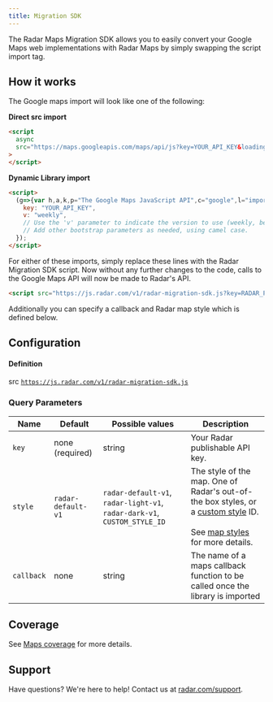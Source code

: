 ```yaml
---
title: Migration SDK
---
```


The Radar Maps Migration SDK allows you to easily convert your Google Maps web implementations with Radar Maps by simply swapping the script import tag.

## How it works

The Google maps import will look like one of the following:

**Direct src import**
```html
<script
  async
  src="https://maps.googleapis.com/maps/api/js?key=YOUR_API_KEY&loading=async&callback=initMap"
>
</script>
```

**Dynamic Library import**
```html
<script>
  (g=>{var h,a,k,p="The Google Maps JavaScript API",c="google",l="importLibrary",q="__ib__",m=document,b=window;b=b[c]||(b[c]={});var d=b.maps||(b.maps={}),r=new Set,e=new URLSearchParams,u=()=>h||(h=new Promise(async(f,n)=>{await (a=m.createElement("script"));e.set("libraries",[...r]+"");for(k in g)e.set(k.replace(/[A-Z]/g,t=>"_"+t[0].toLowerCase()),g[k]);e.set("callback",c+".maps."+q);a.src=`https://maps.${c}apis.com/maps/api/js?`+e;d[q]=f;a.onerror=()=>h=n(Error(p+" could not load."));a.nonce=m.querySelector("script[nonce]")?.nonce||"";m.head.append(a)}));d[l]?console.warn(p+" only loads once. Ignoring:",g):d[l]=(f,...n)=>r.add(f)&&u().then(()=>d[l](f,...n))})({
    key: "YOUR_API_KEY",
    v: "weekly",
    // Use the 'v' parameter to indicate the version to use (weekly, beta, alpha, etc.).
    // Add other bootstrap parameters as needed, using camel case.
  });
</script>
```

For either of these imports, simply replace these lines with the Radar Migration SDK script. Now without any further changes to the code, calls to the Google Maps API will now be made to Radar's API.
```html
<script src="https://js.radar.com/v1/radar-migration-sdk.js?key=RADAR_PUBLISHABLE_KEY"></script>
```
Additionally you can specify a callback and Radar map style which is defined below.
## Configuration

#### Definition
<span className="badge badge--success">src</span> <code>https://js.radar.com/v1/radar-migration-sdk.js</code><br/>

### Query Parameters
<div className="full-width-table">

| Name  | Default | Possible values | Description           |
|-------|---------|-----------------|-----------------------|
|`key` | none (required) | string | Your Radar publishable API key. |
| `style` | `radar-default-v1` | `radar-default-v1`, `radar-light-v1`, `radar-dark-v1`, `CUSTOM_STYLE_ID` | The style of the map. One of Radar's out-of-the box styles, or a <a href="/maps/maps#custom-styles">custom style</a> ID. <br /><br />See [map styles](https://radar.com/maps/maps#styles) for more details. |
| `callback` | none | string | The name of a maps callback function to be called once the library is imported |
</div>


## Coverage
See [Maps coverage](https://radar.com/maps/maps#coverage) for more details.


## Support
Have questions? We're here to help! Contact us at [radar.com/support](https://radar.com/support).
